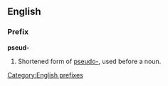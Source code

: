 ==English==
===Prefix===
'''pseud-'''
#Shortened form of [[pseudo-]], used before a noun.

[[Category:English prefixes]]